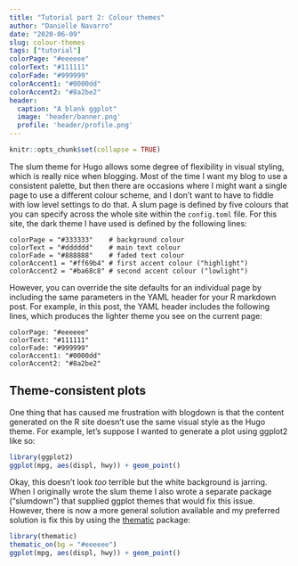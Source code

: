 ```yaml
---
title: "Tutorial part 2: Colour themes"
author: "Danielle Navarro"
date: "2020-06-09"
slug: colour-themes
tags: ["tutorial"]
colorPage: "#eeeeee"
colorText: "#111111"
colorFade: "#999999"
colorAccent1: "#0000dd"
colorAccent2: "#8a2be2"
header:
  caption: "A blank ggplot"
  image: 'header/banner.png'
  profile: 'header/profile.png'
---
```


```r
knitr::opts_chunk$set(collapse = TRUE)
```


The slum theme for Hugo allows some degree of flexibility in visual styling, which is really nice when blogging. Most of the time I want my blog to use a consistent palette, but then there are occasions where I might want a single page to use a different colour scheme, and I don't want to have to fiddle with low level settings to do that. A slum page is defined by five colours that you can specify across the whole site within the `config.toml` file. For this site, the dark theme I have used is defined by the following lines:

```
colorPage = "#333333"    # background colour
colorText = "#dddddd"    # main text colour
colorFade = "#888888"    # faded text colour
colorAccent1 = "#ff69b4" # first accent colour ("highlight")
colorAccent2 = "#ba68c8" # second accent colour ("lowlight")
```

However, you can override the site defaults for an individual page by including the same parameters in the YAML header for your R markdown post. For example, in this post, the YAML header includes the following lines, which produces the lighter theme you see on the current page:

```
colorPage: "#eeeeee"
colorText: "#111111"
colorFade: "#999999"
colorAccent1: "#0000dd"
colorAccent2: "#8a2be2"
```

## Theme-consistent plots

One thing that has caused me frustration with blogdown is that the content generated on the R site doesn't use the same visual style as the Hugo theme. For example, let's suppose I wanted to generate a plot using ggplot2 like so:

```r
library(ggplot2)
ggplot(mpg, aes(displ, hwy)) + geom_point() 
```

Okay, this doesn't look *too* terrible but the white background is jarring. When I originally wrote the slum theme I also wrote a separate package ("slumdown") that supplied ggplot themes that would fix this issue. However, there is now a more general solution available and my preferred solution is fix this by using the [thematic](https://github.com/rstudio/thematic/) package:

```r
library(thematic)
thematic_on(bg = "#eeeeee")
ggplot(mpg, aes(displ, hwy)) + geom_point() 
```


